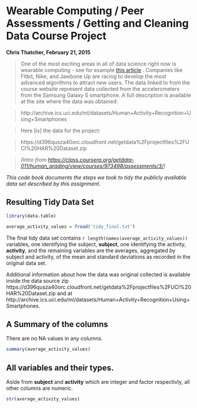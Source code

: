 # Wearable Computing / Peer Assessments / Getting and Cleaning Data Course Project


**Chris Thatcher, February 21, 2015**

> One of the most exciting areas in all of data science right now is wearable computing - see for example [this article](http://www.insideactivitytracking.com/data-science-activity-tracking-and-the-battle-for-the-worlds-top-sports-brand/) . Companies like Fitbit, Nike, and Jawbone Up are racing to develop the most advanced algorithms to attract new users. The data linked to from the course website represent data collected from the accelerometers from the Samsung Galaxy S smartphone. A full description is available at the site where the data was obtained:

> http://archive.ics.uci.edu/ml/datasets/Human+Activity+Recognition+Using+Smartphones 

> Here [is] the data for the project: 

> https://d396qusza40orc.cloudfront.net/getdata%2Fprojectfiles%2FUCI%20HAR%20Dataset.zip 

> *(Intro from <https://class.coursera.org/getdata-011/human_grading/view/courses/973498/assessments/3/>)*

*This code book documents the steps we took to tidy the publicly available data set
described by this assignment.*

## Resulting Tidy Data Set

```r
library(data.table)

average_activity_values = fread('tidy_final.txt')
```

The final tidy data set contains ```r length(names(average_activity_values))``` variables,
one identifying the subject, **subject**, one identifying the activity, **activity**,
and the remaining variables are the averages, aggregated by subject and activity,
of the mean and standard deviations as recorded in the original data set.

Additional information about how the data was original collected is available inside
the data source zip https://d396qusza40orc.cloudfront.net/getdata%2Fprojectfiles%2FUCI%20HAR%20Dataset.zip
and at http://archive.ics.uci.edu/ml/datasets/Human+Activity+Recognition+Using+Smartphones.

## A Summary of the columns

There are no NA values in any columns.

```r
summary(average_activity_values)
```

## All variables and their types.

Aside from **subject** and **activity** which are integer and factor respectivly,
all other columns are numeric.

```r
str(average_activity_values)
```


